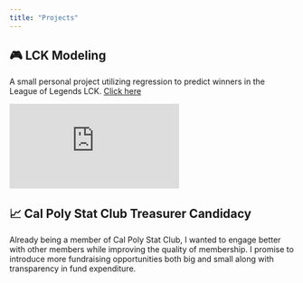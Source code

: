 ```yaml
---
title: "Projects"
---
```


## 🎮 LCK Modeling
A small personal project utilizing regression to predict winners in the League of Legends LCK. [Click here](https://rjimenezdata.github.io/LCKModeling/League-of-Legends.html)

![](https://rjimenezdata.github.io/LCKModeling/League-of-Legends.html)

## 📈 Cal Poly Stat Club Treasurer Candidacy
Already being a member of Cal Poly Stat Club, I wanted to engage better with other members while improving the quality of membership. I promise to introduce more fundraising opportunities both big and small along with transparency in fund expenditure.
